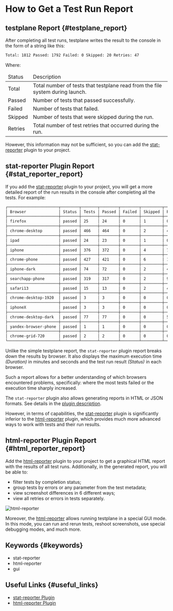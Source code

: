 # How to Get a Test Run Report

## testplane Report {#testplane_report}

After completing all test runs, testplane writes the result to the console in the form of a string like this:

```bash
Total: 1812 Passed: 1792 Failed: 0 Skipped: 20 Retries: 47
```

Where:

<table>
<thead>
<tr><td>Status</td><td>Description</td></tr>
</thead>
<tbody>
<tr><td>Total</td><td>Total number of tests that testplane read from the file system during launch.</td></tr>
<tr><td>Passed</td><td>Number of tests that passed successfully.</td></tr>
<tr><td>Failed</td><td>Number of tests that failed.</td></tr>
<tr><td>Skipped</td><td>Number of tests that were skipped during the run.</td></tr>
<tr><td>Retries</td><td>Total number of test retries that occurred during the run.</td></tr>
</tbody>
</table>

However, this information may not be sufficient, so you can add the [stat-reporter][stat-reporter] plugin to your project.

## stat-reporter Plugin Report {#stat_reporter_report}

If you add the [stat-reporter][stat-reporter] plugin to your project, you will get a more detailed report of the run results in the console after completing all the tests. For example:

```bash
┌──────────────────────┬────────┬───────┬────────┬────────┬─────────┬─────────┬──────────┐
│ Browser              │ Status │ Tests │ Passed │ Failed │ Skipped │ Retries │ Duration │
├──────────────────────┼────────┼───────┼────────┼────────┼─────────┼─────────┼──────────┤
│ firefox              │ passed │ 25    │ 24     │ 0      │ 1       │ 0       │ 01:02    │
├──────────────────────┼────────┼───────┼────────┼────────┼─────────┼─────────┼──────────┤
│ chrome-desktop       │ passed │ 466   │ 464    │ 0      │ 2       │ 4       │ 07:40    │
├──────────────────────┼────────┼───────┼────────┼────────┼─────────┼─────────┼──────────┤
│ ipad                 │ passed │ 24    │ 23     │ 0      │ 1       │ 0       │ 01:27    │
├──────────────────────┼────────┼───────┼────────┼────────┼─────────┼─────────┼──────────┤
│ iphone               │ passed │ 376   │ 372    │ 0      │ 4       │ 7       │ 07:12    │
├──────────────────────┼────────┼───────┼────────┼────────┼─────────┼─────────┼──────────┤
│ chrome-phone         │ passed │ 427   │ 421    │ 0      │ 6       │ 14      │ 07:32    │
├──────────────────────┼────────┼───────┼────────┼────────┼─────────┼─────────┼──────────┤
│ iphone-dark          │ passed │ 74    │ 72     │ 0      │ 2       │ 4       │ 02:18    │
├──────────────────────┼────────┼───────┼────────┼────────┼─────────┼─────────┼──────────┤
│ searchapp-phone      │ passed │ 319   │ 317    │ 0      │ 2       │ 9       │ 10:00    │
├──────────────────────┼────────┼───────┼────────┼────────┼─────────┼─────────┼──────────┤
│ safari13             │ passed │ 15    │ 13     │ 0      │ 2       │ 4       │ 02:42    │
├──────────────────────┼────────┼───────┼────────┼────────┼─────────┼─────────┼──────────┤
│ chrome-desktop-1920  │ passed │ 3     │ 3      │ 0      │ 0       │ 0       │ 00:57    │
├──────────────────────┼────────┼───────┼────────┼────────┼─────────┼─────────┼──────────┤
│ iphoneX              │ passed │ 3     │ 3      │ 0      │ 0       │ 0       │ 00:36    │
├──────────────────────┼────────┼───────┼────────┼────────┼─────────┼─────────┼──────────┤
│ chrome-desktop-dark  │ passed │ 77    │ 77     │ 0      │ 0       │ 5       │ 01:33    │
├──────────────────────┼────────┼───────┼────────┼────────┼─────────┼─────────┼──────────┤
│ yandex-browser-phone │ passed │ 1     │ 1      │ 0      │ 0       │ 0       │ 00:28    │
├──────────────────────┼────────┼───────┼────────┼────────┼─────────┼─────────┼──────────┤
│ chrome-grid-720      │ passed │ 2     │ 2      │ 0      │ 0       │ 0       │ 00:49    │
└──────────────────────┴────────┴───────┴────────┴────────┴─────────┴─────────┴──────────┘
```

Unlike the simple testplane report, the `stat-reporter` plugin report breaks down the results by browser. It also displays the maximum execution time _(Duration)_ in minutes and seconds and the test run result _(Status)_ in each browser.

Such a report allows for a better understanding of which browsers encountered problems, specifically: where the most tests failed or the execution time sharply increased.

The `stat-reporter` plugin also allows generating reports in HTML or JSON formats. See details in the [plugin description][stat-reporter].

However, in terms of capabilities, the [stat-reporter][stat-reporter] plugin is significantly inferior to the [html-reporter][html-reporter] plugin, which provides much more advanced ways to work with tests and their run results.

## html-reporter Plugin Report {#html_reporter_report}

Add the [html-reporter][html-reporter] plugin to your project to get a graphical HTML report with the results of all test runs. Additionally, in the generated report, you will be able to:

-   filter tests by completion status;
-   group tests by errors or any parameter from the test metadata;
-   view screenshot differences in 6 different ways;
-   view all retries or errors in tests separately.

![html-reporter](/img/docs/guides/how-to-get-report.html-reporter.png)

Moreover, the [html-reporter][html-reporter] allows running testplane in a special GUI mode. In this mode, you can run and rerun tests, reshoot screenshots, use special debugging modes, and much more.

## Keywords {#keywords}

-   stat-reporter
-   html-reporter
-   gui

## Useful Links {#useful_links}

-   [stat-reporter Plugin][stat-reporter]
-   [html-reporter Plugin][html-reporter]

[stat-reporter]: ../../plugins/stat-reporter
[html-reporter]: ../../html-reporter/html-reporter-setup
